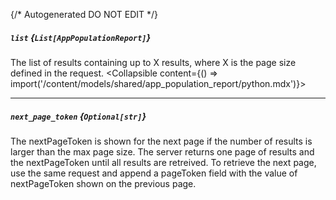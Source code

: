{/* Autogenerated DO NOT EDIT  */}

##### `list` *{`List[AppPopulationReport]`}*
The list of results containing up to X results, where X is the page size defined in the request.
<Collapsible content={() => import('/content/models/shared/app_population_report/python.mdx')}>
</Collapsible>

---
##### `next_page_token` *{`Optional[str]`}*
The nextPageToken is shown for the next page if the number of results is larger than the max page size.
 The server returns one page of results and the nextPageToken until all results are retreived.
 To retrieve the next page, use the same request and append a pageToken field with the value of nextPageToken shown on the previous page.


